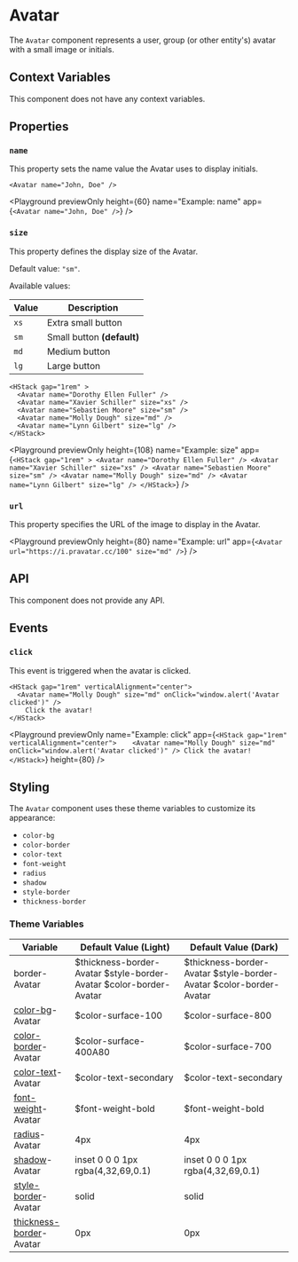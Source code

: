 # Avatar

The `Avatar` component represents a user, group (or other entity's) avatar with a small image or initials.

## Context Variables

This component does not have any context variables.

## Properties

### `name`

This property sets the name value the Avatar uses to display initials.

```ueml copy
<Avatar name="John, Doe" />
```

<Playground
  previewOnly
  height={60}
  name="Example: name"
  app={`<Avatar name="John, Doe" />`}
/>

### `size`

This property defines the display size of the Avatar.

Default value: `"sm"`.

Available values:

| Value | Description |
| --- | --- |
| `xs` | Extra small button |
| `sm` | Small button **(default)** |
| `md` | Medium button |
| `lg` | Large button |


```ueml copy
<HStack gap="1rem" >
  <Avatar name="Dorothy Ellen Fuller" />
  <Avatar name="Xavier Schiller" size="xs" />
  <Avatar name="Sebastien Moore" size="sm" />
  <Avatar name="Molly Dough" size="md" />
  <Avatar name="Lynn Gilbert" size="lg" />
</HStack>
```

<Playground
  previewOnly
  height={108}
  name="Example: size"
  app={`
    <HStack gap="1rem" >
      <Avatar name="Dorothy Ellen Fuller" />
      <Avatar name="Xavier Schiller" size="xs" />
      <Avatar name="Sebastien Moore" size="sm" />
      <Avatar name="Molly Dough" size="md" />
      <Avatar name="Lynn Gilbert" size="lg" />
    </HStack>
  `}
/>

### `url`

This property specifies the URL of the image to display in the Avatar.

<Playground
  previewOnly
  height={80}
  name="Example: url"
  app={`<Avatar url="https://i.pravatar.cc/100" size="md" />`}
/>

## API

This component does not provide any API.

## Events

### `click`

This event is triggered when the avatar is clicked.

```ueml copy
<HStack gap="1rem" verticalAlignment="center">   
  <Avatar name="Molly Dough" size="md" onClick="window.alert('Avatar clicked')" />
    Click the avatar!
</HStack>
```

<Playground
  previewOnly
  name="Example: click"
  app={`
    <HStack gap="1rem" verticalAlignment="center">   
      <Avatar name="Molly Dough" size="md" onClick="window.alert('Avatar clicked')" />
      Click the avatar!
    </HStack>
  `}
  height={80}
/>

## Styling

The `Avatar` component uses these theme variables to customize its appearance:

- `color-bg`
- `color-border`
- `color-text`
- `font-weight`
- `radius`
- `shadow`
- `style-border`
- `thickness-border`

### Theme Variables

| Variable | Default Value (Light) | Default Value (Dark) |
| --- | --- | --- |
| border-Avatar | $thickness-border-Avatar $style-border-Avatar $color-border-Avatar | $thickness-border-Avatar $style-border-Avatar $color-border-Avatar |
| [color-bg](../styles-and-themes/common-units/#color-values)-Avatar | $color-surface-100 | $color-surface-800 |
| [color-border](../styles-and-themes/common-units/#color-values)-Avatar | $color-surface-400A80 | $color-surface-700 |
| [color-text](../styles-and-themes/common-units/#color-values)-Avatar | $color-text-secondary | $color-text-secondary |
| [font-weight](../styles-and-themes/common-units/#font-weight-values)-Avatar | $font-weight-bold | $font-weight-bold |
| [radius](../styles-and-themes/common-units/#border-rounding)-Avatar | 4px | 4px |
| [shadow](../styles-and-themes/common-units/#color-values)-Avatar | inset 0 0 0 1px rgba(4,32,69,0.1) | inset 0 0 0 1px rgba(4,32,69,0.1) |
| [style-border](../styles-and-themes/common-units/#border-style-values)-Avatar | solid | solid |
| [thickness-border](../styles-and-themes/common-units/#size-values)-Avatar | 0px | 0px |

